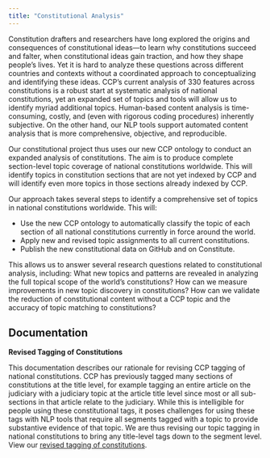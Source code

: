 ```yaml
---
title: "Constitutional Analysis"
---
```


Constitution drafters and researchers have long explored the origins and consequences of constitutional ideas—to learn why constitutions succeed and falter, when constitutional ideas gain traction, and how they shape people’s lives. Yet it is hard to analyze these questions across different countries and contexts without a coordinated approach to conceptualizing and identifying these ideas. CCP’s current analysis of 330 features across constitutions is a robust start at systematic analysis of national constitutions, yet an expanded set of topics and tools will allow us to identify myriad additional topics. Human-based content analysis is time-consuming, costly, and (even with rigorous coding procedures) inherently subjective. On the other hand, our NLP tools support automated content analysis that is more comprehensive, objective, and reproducible.

Our constitutional project thus uses our new CCP ontology to conduct an expanded analysis of constitutions. The aim is to produce complete section-level topic coverage of national constitutions worldwide. This will identify topics in constitution sections that are not yet indexed by CCP and will identify even more topics in those sections already indexed by CCP.

Our approach takes several steps to identify a comprehensive set of topics in national constitutions worldwide. This will:

* Use the new CCP ontology to automatically classify the topic of each section of all national constitutions currently in force around the world.
* Apply new and revised topic assignments to all current constitutions.
* Publish the new constitutional data on GitHub and on Constitute.

This allows us to answer several research questions related to constitutional analysis, including: What new topics and patterns are revealed in analyzing the full topical scope of the world’s constitutions? How can we measure improvements in new topic discovery in constitutions? How can we validate the reduction of constitutional content without a CCP topic and the accuracy of topic matching to constitutions?

## Documentation

**Revised Tagging of Constitutions**

This documentation describes our rationale for revising CCP tagging of national constitutions. CCP has previously tagged many sections of constitutions at the title level, for example tagging an entire article on the judiciary with a judiciary topic at the article title level since most or all sub-sections in that article relate to the judiciary. While this is intelligible for people using these constitutional tags, it poses challenges for using these tags with NLP tools that require all segments tagged with a topic to provide substantive evidence of that topic. We are thus revising our topic tagging in national constitutions to bring any title-level tags down to the segment level. View our [revised tagging of constitutions](https://github.com/conceptintegration/conceptintegration.github.io/blob/main/revised_tagging.pdf).

